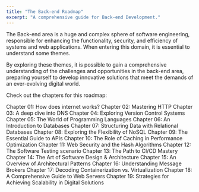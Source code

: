 ```yaml
---
title: "The Back-end Roadmap"
excerpt: "A comprehensive guide for Back-end Development."
---
```


The Back-end area is a huge and complex sphere of software engineering, responsible for enhancing the functionality, security, and efficiency of systems and web applications. When entering this domain, it is essential to understand some themes.

By exploring these themes, it is possible to gain a comprehensive understanding of the challenges and opportunities in the back-end area, preparing yourself to develop innovative solutions that meet the demands of an ever-evolving digital world.

Check out the chapters for this roadmap:

Chapter 01: How does internet works?
Chapter 02: Mastering HTTP
Chapter 03: A deep dive into DNS
Chapter 04: Exploring Version Control Systems
Chapter 05: The World of Programming Languages
Chapter 06: An Introduction to Databases
Chapter 07: Structuring Data with Relational Databases
Chapter 08: Exploring the Flexibility of NoSQL
Chapter 09: The Essential Guide to APIs
Chapter 10: The Role of Caching in Performance Optimization
Chapter 11: Web Security and the Hash Algorithms
Chapter 12: The Software Testing scenario
Chapter 13: The Path to CI/CD Mastery
Chapter 14: The Art of Software Design & Architecture
Chapter 15: An Overview of Architectural Patterns
Chapter 16: Understanding Message Brokers
Chapter 17: Decoding Containerization vs. Virtualization
Chapter 18: A Comprehensive Guide to Web Servers
Chapter 19: Strategies for Achieving Scalability in Digital Solutions
